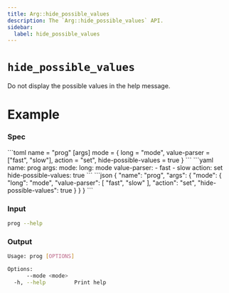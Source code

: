 ```yaml
---
title: Arg::hide_possible_values
description: The `Arg::hide_possible_values` API.
sidebar:
  label: hide_possible_values
---
```



# `hide_possible_values` <LinkButton href="https://docs.rs/clap/latest/clap/struct.Arg.html#method.hide_possible_values" icon="open-book" variant="minimal"></LinkButton>

<Badge text="since 0.1.0" size="small" />

Do not display the possible values in the help message.

# Example

### Spec

<Tabs syncKey="format">
  <TabItem label="TOML">
```toml
name = "prog"
[args]
mode = { long = "mode", value-parser = ["fast", "slow"], action = "set", hide-possible-values = true }
```
  </TabItem>
  <TabItem label="YAML">
```yaml
name: prog
args:
  mode:
    long: mode
    value-parser:
    - fast
    - slow
    action: set
    hide-possible-values: true
```
  </TabItem>
  <TabItem label="JSON">
```json
{
  "name": "prog",
  "args": {
    "mode": {
      "long": "mode",
      "value-parser": [
        "fast",
        "slow"
      ],
      "action": "set",
      "hide-possible-values": true
    }
  }
}
```
  </TabItem>
</Tabs>

### Input

```bash
prog --help
```

### Output

```bash
Usage: prog [OPTIONS]

Options:
      --mode <mode>  
  -h, --help         Print help
```
